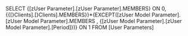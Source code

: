 SELECT {[zUser Parameter].[zUser Parameter].MEMBERS} ON 0, {{[}Clients].[}Clients].MEMBERS}}*{EXCEPT([zUser Model Parameter].[zUser Model Parameter].MEMBERS , {[zUser Model Parameter].[zUser Model Parameter].[Period]})} ON 1 FROM [User Parameters]